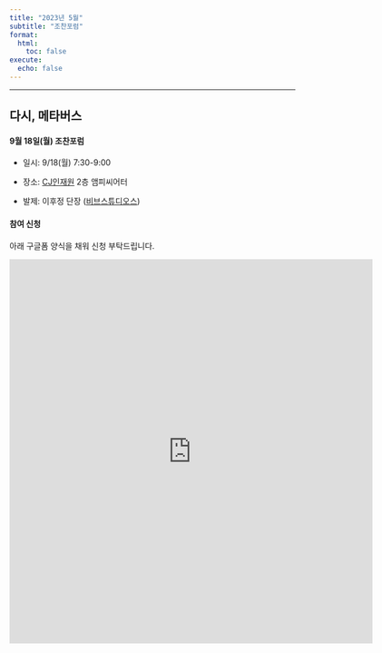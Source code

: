 ```yaml
---
title: "2023년 5월"
subtitle: "조찬포럼"
format:
  html:
    toc: false
execute:
  echo: false
---
```


------------------------------------------------------------------------

## 다시, 메타버스 

#### 9월 18일(월) 조찬포럼

-   일시: 9/18(월) 7:30-9:00

-   장소: [CJ인재원](https://naver.me/FGoeILmX) 2층 앰피씨어터

-   발제: 이후정 단장 ([비브스튜디오스](http://vivestudios.com/v2/web/index))


#### 참여 신청

아래 구글폼 양식을 채워 신청 부탁드립니다.

<iframe src="https://docs.google.com/forms/d/e/1FAIpQLSeJERV7CjMuQ4FQjApDVnY6X1xk7GoeG1ztkzO6pDKnsSPjGQ/viewform?embedded=true" width="640" height="677" frameborder="0" marginheight="0" marginwidth="0">로드 중…</iframe>


